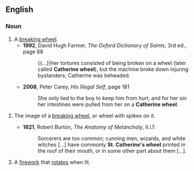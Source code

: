 ==English==
{{wikipedia}}

===Noun===
{{en-noun|sg=[[Catherine]] [[wheel]]}}

# A [[breaking wheel]].
#* '''1992''', David Hugh Farmer, ''The Oxford Dictionary of Saints'', 3rd ed., page 88
#*: {{...}}her tortures consisted of being broken on a wheel (later called '''Catherine wheel'''), but the machine broke down injuring bystanders; Catherine was beheaded.
#* '''2008''', Peter Carey, ''His Illegal Self‎'', page 181
#*: She only lied to the boy to keep him from hurt, and for her sin her intestines were pulled from her on a '''Catherine wheel'''.
# {{context|chiefly|_|heraldry}} The image of a [[breaking wheel]], or wheel with spikes on it.
#*'''1621''', Robert Burton, ''The Anatomy of Melancholy'', II.i.1:
#*:Sorcerers are too common; cunning men, wizards, and white witches [...] have commonly '''St. Catherine's wheel''' printed in the roof of their mouth, or in some other part about them [...].
# A [[firework]] that [[rotate]]s when lit.